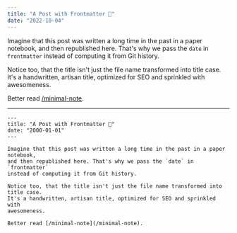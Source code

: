 ```yaml
---
title: "A Post with Frontmatter 🥪"
date: "2022-10-04"
---
```


Imagine that this post was written a long time in the past in a paper notebook,
and then republished here. That's why we pass the `date` in `frontmatter`
instead of computing it from Git history.

Notice too, that the title isn't just the file name transformed into title case.
It's a handwritten, artisan title, optimized for SEO and sprinkled with
awesomeness.

Better read [/minimal-note](/minimal-note).

---

```mdx
---
title: "A Post with Frontmatter 🥪"
date: "2000-01-01"
---

Imagine that this post was written a long time in the past in a paper notebook,
and then republished here. That's why we pass the `date` in `frontmatter`
instead of computing it from Git history.

Notice too, that the title isn't just the file name transformed into title case.
It's a handwritten, artisan title, optimized for SEO and sprinkled with
awesomeness.

Better read [/minimal-note](/minimal-note).
```
